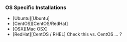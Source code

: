 ### OS Specific Installations

- [Ubuntu][Ubuntu]
- [CentOS][CentOS/RedHat]
- [OSX][Mac OSX]
- [RedHat][CentOS / RHEL] Check this vs. CentOS ... ?